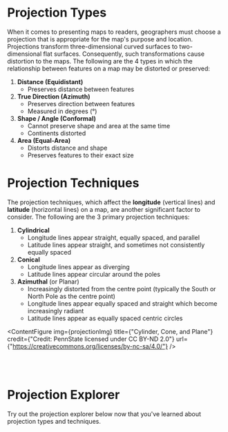 
# Projection Types

When it comes to presenting maps to readers, geographers must choose a projection that is appropriate for the map's purpose and location. Projections transform three-dimensional curved surfaces to two-dimensional flat surfaces. Consequently, such transformations cause distortion to the maps. The following are the 4 types in which the relationship between features on a map may be distorted or preserved:

1. **Distance (Equidistant)**
   - Preserves distance between features
2. **True Direction (Azimuth)**
   - Preserves direction between features
   - Measured in degrees (°)
3. **Shape / Angle (Conformal)**
   - Cannot preserve shape and area at the same time
   - Continents distorted
4. **Area (Equal-Area)**
   - Distorts distance and shape
   - Preserves features to their exact size

# Projection Techniques

The projection techniques, which affect the **longitude** (vertical lines) and **latitude** (horizontal lines) on a map, are another significant factor to consider. The following are the 3 primary projection techniques:

1. **Cylindrical**
   - Longitude lines appear straight, equally spaced, and parallel
   - Latitude lines appear straight, and sometimes not consistently equally spaced
2. **Conical**
   - Longitude lines appear as diverging
   - Latitude lines appear circular around the poles
3. **Azimuthal** (or Planar)
   - Increasingly distorted from the centre point (typically the South or North Pole as the centre point)
   - Longitude lines appear equally spaced and straight which become increasingly radiant
   - Latitude lines appear as equally spaced centric circles

<ContentFigure
  img={projectionImg}
  title={"Cylinder, Cone, and Plane"}
  credit={"Credit: PennState licensed under CC BY-ND 2.0"}
  url={"https://creativecommons.org/licenses/by-nc-sa/4.0/"}
/>

<br></br>

# Projection Explorer

Try out the projection explorer below now that you've learned about projection types and techniques.

<ProjectionExplorer />
